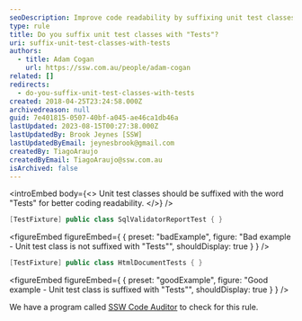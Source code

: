 ```yaml
---
seoDescription: Improve code readability by suffixing unit test classes with "Tests".
type: rule
title: Do you suffix unit test classes with "Tests"?
uri: suffix-unit-test-classes-with-tests
authors:
  - title: Adam Cogan
    url: https://ssw.com.au/people/adam-cogan
related: []
redirects:
  - do-you-suffix-unit-test-classes-with-tests
created: 2018-04-25T23:24:58.000Z
archivedreason: null
guid: 7e401815-0507-40bf-a045-ae46ca1db46a
lastUpdated: 2023-08-15T00:27:38.000Z
lastUpdatedBy: Brook Jeynes [SSW]
lastUpdatedByEmail: jeynesbrook@gmail.com
createdBy: TiagoAraujo
createdByEmail: TiagoAraujo@ssw.com.au
isArchived: false
---
```


<introEmbed
  body={<>
Unit test classes should be suffixed with the word "Tests" for better coding readability.
  </>}
/>
```csharp
[TestFixture] public class SqlValidatorReportTest { }
```
<figureEmbed figureEmbed={ {
  preset: "badExample",
  figure: "Bad example - Unit test class is not suffixed with \"Tests\"",
  shouldDisplay: true
} } />


```csharp
[TestFixture] public class HtmlDocumentTests { }
```
<figureEmbed figureEmbed={ {
  preset: "goodExample",
  figure: "Good example - Unit test class is suffixed with \"Tests\"",
  shouldDisplay: true
} } />


We have a program called [SSW Code Auditor](https://www.ssw.com.au/ssw/CodeAuditor/) to check for this rule.
